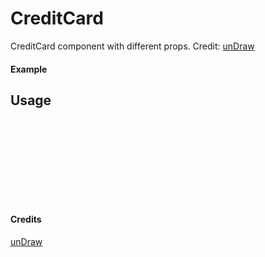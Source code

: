 
<Meta of={CreditCard} title="unDraw/CreditCard" />

# CreditCard

CreditCard component with different props.
Credit: [unDraw](https://undraw.co/illustrations)

#### Example

<Canvas of={CreditCard.Primary} />

## Usage

```ts
import { CreditCard } from "yadl-ui";

const Example = () => {
  return (
      <CreditCard />
  );
};

export default Example;
```

#### Credits
[unDraw](https://undraw.co/illustrations)
